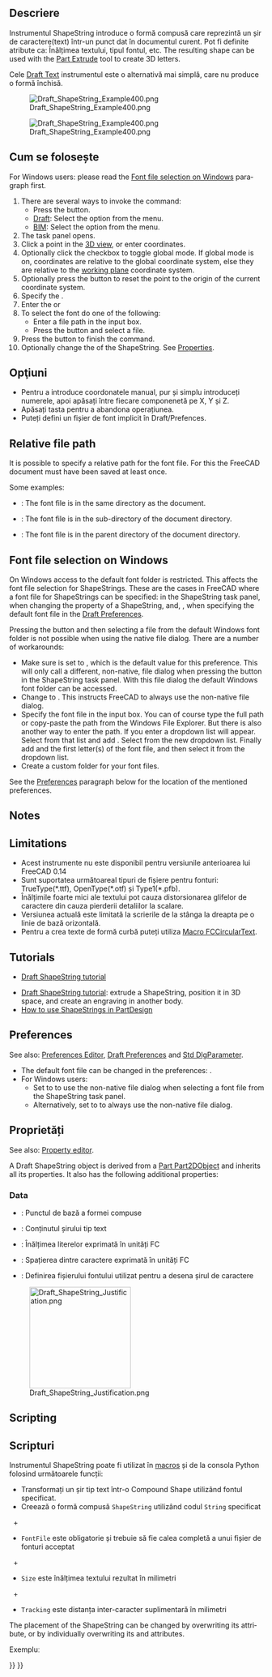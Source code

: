 <languages/>

<div lang="en" dir="ltr" class="mw-content-ltr">
{{Docnav
|[[Draft_Facebinder|Facebinder]]
|[[Draft_Hatch|Hatch]]
|[[Draft_Workbench|Draft]]
|IconL=Draft_Facebinder.svg 
|IconR=Draft_Hatch.svg 
|IconC=Workbench_Draft.svg
}}
</div>

<div class="mw-translate-fuzzy">
{{GuiCommand/ro
|Name=Draft ShapeString
|Name/ro=Draft ShapeString
|MenuLocation=Draft → Shape from text ...
|Workbenches=[[Draft_Workbench/ro|Draft]], [[Arch_Workbench/ro|Arch]]
|Shortcut={{KEY|S}} {{KEY|S}}
|SeeAlso=[[Draft Text/ro|Draft Text]], [[Part Extrude/ro|Part Extrude]]
}}
</div>

<span id="Description"></span>
==Descriere==

<div class="mw-translate-fuzzy">
Instrumentul ShapeString introduce o formă compusă care reprezintă un șir de caractere(text) într-un punct dat în documentul curent. Pot fi definite atribute ca: Înălțimea textului, tipul fontul, etc.
The resulting shape can be used with the [[Part Extrude/ro|Part Extrude]] tool to create 3D letters.
</div>

<div class="mw-translate-fuzzy">
Cele [[Draft Text/ro|Draft Text]] instrumentul este o alternativă mai simplă, care nu produce o formă închisă.
</div>

[[Image:Draft_ShapeString_Example400.png]]
<div class="mw-translate-fuzzy">
[[Image:Draft_ShapeString_Example400.png]]
</div>

<span id="Usage"></span>
<div class="mw-translate-fuzzy">
== Cum se folosește ==
</div>

<div lang="en" dir="ltr" class="mw-content-ltr">
For Windows users: please read the [[#Font_file_selection_on_Windows|Font file selection on Windows]] paragraph first.
</div>

<div lang="en" dir="ltr" class="mw-content-ltr">
# There are several ways to invoke the command:
#* Press the {{Button|[[Image:Draft_ShapeString.svg|16px]] [[Draft_ShapeString|Shape from text]]}} button.
#* [[Draft_Workbench|Draft]]: Select the {{MenuCommand|Drafting → [[Image:Draft_ShapeString.svg|16px]] Shape from text}} option from the menu.
#* [[BIM_Workbench|BIM]]: Select the {{MenuCommand|Annotation → [[Image:Draft_ShapeString.svg|16px]] Shape from text}} option from the menu.
# The {{MenuCommand|ShapeString}} task panel opens.
# Click a point in the [[3D_view|3D view]], or enter coordinates.
# Optionally click the {{MenuCommand|Global}} checkbox to toggle global mode. If global mode is on, coordinates are relative to the global coordinate system, else they are relative to the [[Draft_SelectPlane|working plane]] coordinate system. {{Version|1.1}}
# Optionally press the {{Button|Reset Point}} button to reset the point to the origin of the current coordinate system.
# Specify the {{MenuCommand|Height}}.
# Enter the {{MenuCommand|String}}{{VersionNoteMinus|1.0}} or {{MenuCommand|Text}}{{VersionNote|1.1}} 
# To select the font do one of the following:
#* Enter a file path in the {{MenuCommand|Font file}} input box.
#* Press the {{Button|...}} button and select a file.
# Press the {{Button|OK}} button to finish the command.
# Optionally change the {{PropertyData|Justification}} of the ShapeString. See [[#Properties|Properties]].
</div>

<span id="Options"></span>
== Opţiuni ==

<div class="mw-translate-fuzzy">
* Pentru a introduce coordonatele manual, pur și simplu introduceți numerele, apoi apăsați {{KEY|ENTER}} între fiecare componenetă pe X, Y și Z.
* Apăsați tasta {{KEY|ESC}}pentru a abandona operațiunea.
* Puteți defini un fișier de font implicit în Draft/Prefences.
</div>

<div lang="en" dir="ltr" class="mw-content-ltr">
==Relative file path==
</div>

<div lang="en" dir="ltr" class="mw-content-ltr">
{{version|1.1}}
</div>

<div lang="en" dir="ltr" class="mw-content-ltr">
It is possible to specify a relative path for the font file. For this the FreeCAD document must have been saved at least once.
</div>

<div lang="en" dir="ltr" class="mw-content-ltr">
Some examples:
* {{FileName|./SomeFont.ttf}}: The font file is in the same directory as the document.
* {{FileName|./MyDirectory/SomeFont.ttf}}: The font file is in the {{FileName|MyDirectory}} sub-directory of the document directory.
* {{FileName|../SomeFont.ttf}}: The font file is in the parent directory of the document directory.
</div>

<div lang="en" dir="ltr" class="mw-content-ltr">
==Font file selection on Windows==
</div>

<div lang="en" dir="ltr" class="mw-content-ltr">
On Windows access to the default font folder is restricted. This affects the font file selection for ShapeStrings. These are the cases in FreeCAD where a font file for ShapeStrings can be specified: in the ShapeString task panel, when changing the {{PropertyData|Font File}} property of a ShapeString, and, {{VersionMinus|1.0}}, when specifying the default font file in the [[Draft_Preferences#Texts_and_dimensions|Draft Preferences]].
</div>

<div lang="en" dir="ltr" class="mw-content-ltr">
Pressing the {{Button|...}} button and then selecting a file from the default Windows font folder is not possible when using the native file dialog. There are a number of workarounds:
* Make sure {{MenuCommand|DontUseNativeFontDialog}} is set to {{True}}, which is the default value for this preference. This will only call a different, non-native, file dialog when pressing the {{Button|...}} button in the ShapeString task panel. With this file dialog the default Windows font folder can be accessed.
* Change {{MenuCommand|DontUseNativeDialog}} to {{True}}. This instructs FreeCAD to always use the non-native file dialog.
* Specify the font file in the input box. You can of course type the full path or copy-paste the path from the Windows File Explorer. But there is also another way to enter the path. If you enter {{Value|C:\}} a dropdown list will appear. Select {{Value|Windows}} from that list and add {{Value|\F}}. Select {{Value|Fonts}} from the new dropdown list. Finally add {{Value|\}} and the first letter(s) of the font file, and then select it from the dropdown list.
* Create a custom folder for your font files.
</div>

<div lang="en" dir="ltr" class="mw-content-ltr">
See the [[#Preferences|Preferences]] paragraph below for the location of the mentioned preferences.
</div>

<div lang="en" dir="ltr" class="mw-content-ltr">
==Notes==
</div>

<div class="mw-translate-fuzzy">
==Limitations==
* Acest instrumente nu este disponibil pentru versiunile anterioarea lui FreeCAD 0.14
* Sunt suportatea următoareal tipuri de fișiere pentru fonturi: TrueType(*.ttf), OpenType(*.otf) și Type1(*.pfb). 
* Înălțimile foarte mici ale textului pot cauza distorsionarea glifelor de caractere din cauza pierderii detaliilor la scalare.  
* Versiunea actuală este limitată la scrierile de la stânga la dreapta pe o linie de bază orizontală.
* Pentru a crea texte de formă curbă puteți utiliza [[Macro_FCCircularText/ro|Macro FCCircularText]].
</div>

<span id="Tutorials"></span>
<div class="mw-translate-fuzzy">
==Tutorials==
* [[Draft_ShapeString_tutorial/ro|Draft ShapeString tutorial]]
</div>

<div lang="en" dir="ltr" class="mw-content-ltr">
* [[Draft_ShapeString_tutorial|Draft ShapeString tutorial]]: extrude a ShapeString, position it in 3D space, and create an engraving in another body.
* [https://forum.freecad.org/viewtopic.php?f=3&t=36623 How to use ShapeStrings in PartDesign]
</div>

<div lang="en" dir="ltr" class="mw-content-ltr">
==Preferences==
</div>

<div lang="en" dir="ltr" class="mw-content-ltr">
See also: [[Preferences_Editor|Preferences Editor]], [[Draft_Preferences|Draft Preferences]] and [[Std_DlgParameter|Std DlgParameter]].
</div>

<div lang="en" dir="ltr" class="mw-content-ltr">
* The default font file can be changed in the preferences: {{MenuCommand|Edit → Preferences... → Draft → Texts and dimensions → Default ShapeString font file}}.
* For Windows users:
** Set {{MenuCommand|Tools → Edit parameters... → BaseApp → Preferences → Dialog → DontUseNativeFontDialog}} to {{True}} to use the non-native file dialog when selecting a font file from the ShapeString task panel.
** Alternatively, set {{MenuCommand|Tools → Edit parameters... → BaseApp → Preferences → Dialog → DontUseNativeDialog}} to {{True}} to always use the non-native file dialog.
</div>

<span id="Properties"></span>
==Proprietăți==

<div lang="en" dir="ltr" class="mw-content-ltr">
See also: [[Property_editor|Property editor]].
</div>

<div lang="en" dir="ltr" class="mw-content-ltr">
A Draft ShapeString object is derived from a [[Part_Part2DObject|Part Part2DObject]] and inherits all its properties. It also has the following additional properties:
</div>

<div lang="en" dir="ltr" class="mw-content-ltr">
===Data===
</div>

<div lang="en" dir="ltr" class="mw-content-ltr">
{{TitleProperty|Draft}}
</div>

<div class="mw-translate-fuzzy">
* {{PropertyData/ro|Position}}: Punctul de bază a formei compuse
* {{PropertyData/ro|String}}: Conținutul șirului tip text
* {{PropertyData/ro|Size}}: Înălțimea literelor exprimată în unități FC
* {{PropertyData/ro|Tracking}}: Spațierea dintre caractere exprimată în unități FC 
* {{PropertyData/ro|Font File}}: Definirea fișierului fontului utilizat pentru a desena șirul de caractere
</div>

[[Image:Draft_ShapeString_Justification.png|200px]]
<div lang="en" dir="ltr" class="mw-content-ltr">
{{Caption|The height of the red rectangle (solid line) is equal to the cap height.<br>
The height of the green rectangle (dashed line) is equal to the shape height.<br>
The corners, the midpoints of the edges, and the center of the rectangles<br>
match the 9 justification options: Top-Left to Bottom-Right.}}
</div>

<div lang="en" dir="ltr" class="mw-content-ltr">
==Scripting==
</div>

<div class="mw-translate-fuzzy">
== Scripturi ==
</div>

<div class="mw-translate-fuzzy">
Instrumentul ShapeString poate fi utilizat în  [[macros/ro|macros]] și de la consola Python folosind următoarele funcții:
</div>

{{Code|code=
shapestring = make_shapestring(String, FontFile, Size=100, Tracking=0)
}}

<div class="mw-translate-fuzzy">
* Transformați un șir tip text într-o Compound Shape utilizând fontul specificat.
* Creează o formă compusă <code> ShapeString </code> utilizând codul <code> String </code> specificat
  +
* <code> FontFile </code> este obligatorie și trebuie să fie calea completă a unui fișier de fonturi acceptat
  +
* <code> Size </code> este înălțimea textului rezultat în milimetri
  +
* <code> Tracking </code> este distanța inter-caracter suplimentară în milimetri
</div>

<div lang="en" dir="ltr" class="mw-content-ltr">
The placement of the ShapeString can be changed by overwriting its {{incode|Placement}} attribute, or by individually overwriting its {{incode|Placement.Base}} and {{incode|Placement.Rotation}} attributes.
</div>

Exempluː

{{Code|code=
import FreeCAD as App
import Draft

doc = App.newDocument()

font1 = "/usr/share/fonts/truetype/msttcorefonts/Arial.ttf"
font2 = "/usr/share/fonts/truetype/dejavu/DejaVuSerif.ttf"
font3 = "/usr/share/fonts/truetype/freefont/FreeSerifItalic.ttf"

S1 = Draft.make_shapestring("This is a sample text", font1, 200)

S2 = Draft.make_shapestring("Inclined text", font2, 200, 10)

zaxis = App.Vector(0, 0, 1)
p2 = App.Vector(-1000, 500, 0)
place2 = App.Placement(p2, App.Rotation(zaxis, 45))
S2.Placement = place2

S3 = Draft.make_shapestring("Upside-down text", font3, 200, 10)
S3.Placement.Base = App.Vector(0, -1000, 0)
S3.Placement.Rotation = App.Rotation(zaxis, 180)

doc.recompute()
}}


<div lang="en" dir="ltr" class="mw-content-ltr">
{{Docnav
|[[Draft_Facebinder|Facebinder]]
|[[Draft_Hatch|Hatch]]
|[[Draft_Workbench|Draft]]
|IconL=Draft_Facebinder.svg 
|IconR=Draft_Hatch.svg 
|IconC=Workbench_Draft.svg
}}
</div>

{{Draft Tools navi{{#translation:}}}}
{{Userdocnavi{{#translation:}}}}